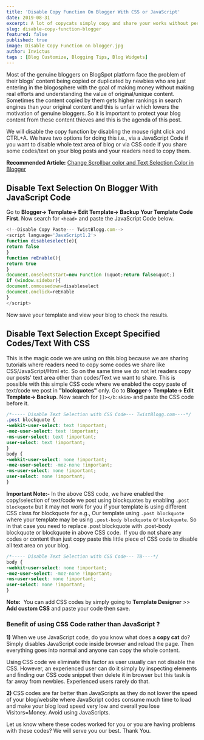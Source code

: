```yaml
---
title: 'Disable Copy Function On Blogger With CSS or JavaScript'
date: 2019-08-31
excerpt: A lot of copycats simply copy and share your works without permission and credit. Disable copy function in your blogger with a small script or through CSS codes.
slug: disable-copy-function-blogger
featured: false
published: true
image: Disable Copy Function on blogger.jpg
author: Invictus
tags : [Blog Customize, Blogging Tips, Blog Widgets]
---
```


Most of the genuine bloggers on BlogSpot platform face the problem of their blogs' content being copied or duplicated by newbies who are just entering in the blogosphere with the goal of making money without making real efforts and understanding the value of original/unique content. Sometimes the content copied by them gets higher rankings in search engines than your original content and this is unfair which lowers the motivation of genuine bloggers. So it is important to protect your blog content from these content thieves and this is the agenda of this post. 

We will disable the copy function by disabling the mouse right click and CTRL+A. We have two options for doing this i.e., via a JavaScript Code if you want to disable whole text area of blog or via CSS code if you share some codes/text on your blog posts and your readers need to copy them.  
  
 
  
**Recommended Article:** [Change Scrollbar color and Text Selection Color in Blogger](https://www.twistblogg.com/2015/03/how-to-customize-blogger-scrollbar-and.html)  
  


## Disable Text Selection On Blogger With JavaScript Code


Go to **Blogger→ Template→ Edit Template→ Backup Your Template Code First**. Now search for `<head>` and paste the JavaScript Code below.  

```js title=copycat.js
<!--Disable Copy Paste--- TwistBlogg.com--> 
<script language='JavaScript1.2'>  
function disableselect(e){  
return false  
}  
function reEnable(){  
return true  
}  
document.onselectstart=new Function (&quot;return false&quot;)  
if (window.sidebar){  
document.onmousedown=disableselect  
document.onclick=reEnable  
}  
</script>  
```

Now save your template and view your blog to check the results.  
  

## Disable Text Selection Except Specified Codes/Text With CSS


This is the magic code we are using on this blog because we are sharing tutorials where readers need to copy some codes we share like CSS/JavaScript/Html etc. So on the same time we do not let readers copy our posts' text area other than codes/Text we want to share. This is possible with this simple CSS code where we enabled the copy paste of text/code we post in **"blockquotes"** only. Go to **Blogger→ Template→ Edit Template→ Backup**. Now search for `]]></b:skin>` and paste the CSS code before it.  

```css title=copycat.css
/*----- Disable Text Selection with CSS Code--- TwistBlogg.com----*/  
.post blockquote {  
-webkit-user-select: text !important;  
-moz-user-select: text !important;  
-ms-user-select: text !important;  
user-select: text !important;  
}  
body {  
-webkit-user-select: none !important;  
-moz-user-select: -moz-none !important;  
-ms-user-select: none !important;  
user-select: none !important;  
}
```  

**Important Note:-** In the above CSS code, we have enabled the copy/selection of text/code we post using blockquotes by enabling `.post blockquote` but it may not work for you if your template is using different CSS class for blockquote for e.g., Our template using `.post blockquote` where your template may be using `.post-body blockquote` or `blockquote`. So in that case you need to replace .post blockquote with .post-body blockquote or blockquote in above CSS code.  If you do not share any codes or content than just copy paste this little piece of CSS code to disable all text area on your blog.  


```css title=disable_all.css
/*----- Disable Text Selection with CSS Code--- TB----*/ 
body {  
-webkit-user-select: none !important;  
-moz-user-select: -moz-none !important;  
-ms-user-select: none !important;  
user-select: none !important;  
}
```  

**Note:**  You can add CSS codes by simply going to **Template Designer** >> **Add custom CSS** and paste your code then save.  


### Benefit of using CSS Code rather than JavaScript ?


**1)** When we use JavaScript code, do you know what does a **copy cat** do? Simply disables JavaScript code inside browser and reload the page. Then everything goes into normal and anyone can copy the whole content.  
  
Using CSS code we eliminate this factor as user usually can not disable the CSS. However, an experienced user can do it simply by inspecting elements and finding our CSS code snippet then delete it in browser but this task is far away from newbies. Experienced users rarely do that.  
  

**2)** CSS codes are far better than JavaScripts as they do not lower the speed of your blog/website where JavaScript codes consume much time to load and make your blog load speed very low and overall you lose Visitors=Money. Avoid using JavaScripts.  
  

Let us know where these codes worked for you or you are having problems with these codes? We will serve you our best. Thank You.